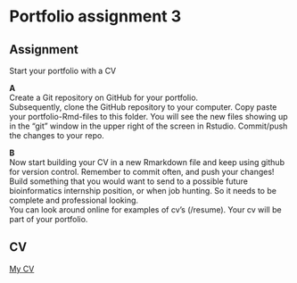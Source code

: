 Portfolio assignment 3 {.unnumbered}
================================================================================
Assignment {.unnumbered}
--------------------------------------------------------------------------------
Start your portfolio with a CV

__A__ <br>
Create a Git repository on GitHub for your portfolio. <br>
Subsequently, clone the GitHub repository to your computer. Copy paste your portfolio-Rmd-files to this folder. You will see the new files showing up in the “git” window in the upper right of the screen in Rstudio. Commit/push the changes to your repo.

__B__ <br>
Now start building your CV in a new Rmarkdown file and keep using github for version control. Remember to commit often, and push your changes! Build something that you would want to send to a possible future bioinformatics internship position, or when job hunting. So it needs to be complete and professional looking. <br>
You can look around online for examples of cv’s (/resume). Your cv will be part of your portfolio.

CV {.unnumbered}
--------------------------------------------------------------------------------
[My CV](./data/_CV_Daniël_Roodzant.pdf)